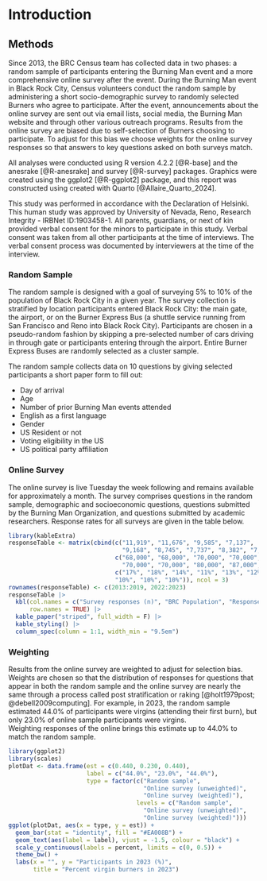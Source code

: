 # Introduction

## Methods
Since 2013, the BRC Census team has collected data in two phases: a random 
sample of participants entering the Burning Man event and a more comprehensive 
online survey after the event. During the Burning Man event in Black Rock City, 
Census volunteers conduct the random sample by administering a short 
socio-demographic survey to randomly selected Burners who agree to participate.
After the event, announcements about the online survey are sent out via email 
lists, social media, the Burning Man website and through other various
outreach programs. Results from the online survey are biased due to 
self-selection of Burners choosing to participate. To adjust for this bias
we choose weights for the online survey responses so that answers to key questions
asked on both surveys match.

All analyses were conducted using R version 4.2.2 [@R-base] and the anesrake [@R-anesrake] and survey [@R-survey] packages.  Graphics were created using the ggplot2 [@R-ggplot2] package, and this report was constructed using
created with Quarto [@Allaire_Quarto_2024].

This study was performed in accordance with the Declaration of Helsinki. This human study was approved by University of Nevada, Reno, Research Integrity - IRBNet ID:1903458-1. All parents, guardians, or next of kin provided verbal consent for the minors to participate in this study. Verbal consent was taken from all other participants at the time of interviews. The verbal consent process was documented by interviewers at the time of the interview. 

### Random Sample 
The random sample is designed with a goal of surveying 5\% to 10\% of the population 
of Black Rock City in a given year. The survey collection is stratified by 
location participants entered Black Rock City: the main gate, the airport, or 
on the Burner Express Bus (a shuttle service running from San Francisco and 
Reno into Black Rock City). Participants are chosen in a pseudo-random fashion 
by skipping a pre-selected number of cars driving in through gate or 
participants entering through the airport. Entire Burner Express Buses 
are randomly selected as a cluster sample.

The random sample collects data on 10 questions by giving selected participants
a short paper form to fill out:

* Day of arrival
* Age
* Number of prior Burning Man events attended
* English as a first language
* Gender
* US Resident or not
* Voting eligibility in the US
* US political party affiliation

### Online Survey 
The online survey is live Tuesday the week following and remains available 
for approximately a month. The survey comprises questions in the random
sample, demographic and socioeconomic questions, questions submitted by
the Burning Man Organization, and questions submitted by academic researchers.
Response rates for all surveys are given in the table below.

```r
library(kableExtra)
responseTable <- matrix(cbind(c("11,919", "11,676", "9,585", "7,137", 
                                "9,168", "8,745", "7,737", "8,382", "7,712"),
                              c("68,000", "68,000", "70,000", "70,000", 
                                "70,000", "70,000", "80,000", "87,000", "77,000"),
                              c("17%", "18%", "14%", "11%", "13%", "12%",
                              "10%", "10%", "10%")), ncol = 3)
rownames(responseTable) <- c(2013:2019, 2022:2023)
responseTable |>
  kbl(col.names = c("Survey responses (n)", "BRC Population", "Response rate"),
      row.names = TRUE) |>
  kable_paper("striped", full_width = F) |>
  kable_styling() |>
  column_spec(column = 1:1, width_min = "9.5em")

```

### Weighting
Results from the online survey are weighted to adjust for selection bias. Weights
are chosen so that the distribution of responses for questions that appear in 
both the random sample and the online survey are nearly the same through a
process called post stratification or raking [@holt1979post; @debell2009computing]. 
For example, in 2023, the random
sample estimated 44.0\% of participants were virgins (attending their first burn),
but only 23.0\% of online sample participants were virgins.  
Weighting responses of the online brings this estimate up to 44.0\% to match the random sample.

```r
library(ggplot2)
library(scales)
plotDat <- data.frame(est = c(0.440, 0.230, 0.440),
                      label = c("44.0%", "23.0%", "44.0%"),
                      type = factor(c("Random sample", 
                                      "Online survey (unweighted)",
                                      "Online survey (weighted)"),
                                    levels = c("Random sample", 
                                      "Online survey (unweighted)",
                                      "Online survey (weighted)")))
ggplot(plotDat, aes(x = type, y = est)) +
  geom_bar(stat = "identity", fill = "#EA008B") +
  geom_text(aes(label = label), vjust = -1.5, colour = "black") +
  scale_y_continuous(labels = percent, limits = c(0, 0.5)) +
  theme_bw() +
  labs(x = "", y = "Participants in 2023 (%)",
       title = "Percent virgin burners in 2023")
```


